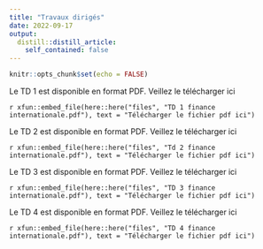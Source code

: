 ```yaml
---
title: "Travaux dirigés"
date: 2022-09-17
output:
  distill::distill_article:
    self_contained: false
---
```



```r
knitr::opts_chunk$set(echo = FALSE)
```


Le TD 1  est disponible en format PDF.
Veillez le télécharger  ici 

<div class="contributor_org">

`r xfun::embed_file(here::here("files", "TD 1 finance internationale.pdf"), text = "Télécharger le fichier pdf ici")`
</div>


Le TD 2  est disponible en format PDF.
Veillez le télécharger  ici

<div class="contributor_org">

`r xfun::embed_file(here::here("files", "Td 2 finance internationale.pdf"), text = "Télécharger le fichier pdf ici")`
</div>


Le TD 3  est disponible en format PDF.
Veillez le télécharger  ici

<div class="contributor_org">

`r xfun::embed_file(here::here("files", "TD 3 finance internationale.pdf"), text = "Télécharger le fichier pdf ici")`
</div>

Le TD 4  est disponible en format PDF.
Veillez le télécharger  ici

<div class="contributor_org">

`r xfun::embed_file(here::here("files", "TD 4 finance internationale.pdf"), text = "Télécharger le fichier pdf ici")`
</div>

